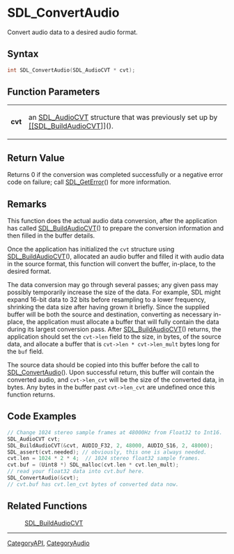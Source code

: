 = SDL_ConvertAudio =

Convert audio data to a desired audio format.

== Syntax ==

<syntaxhighlight lang='c'>
int SDL_ConvertAudio(SDL_AudioCVT * cvt);
</syntaxhighlight>

== Function Parameters ==

{|
|'''cvt'''
|an [[SDL_AudioCVT]] structure that was previously set up by [[[[SDL_BuildAudioCVT]]]]().
|}

== Return Value ==

Returns 0 if the conversion was completed successfully or a negative error
code on failure; call [[SDL_GetError]]() for more information.



== Remarks ==

This function does the actual audio data conversion, after the application
has called [[SDL_BuildAudioCVT]]() to prepare the conversion information
and then filled in the buffer details.

Once the application has initialized the <code>cvt</code> structure using
[[SDL_BuildAudioCVT]](), allocated an audio buffer and filled it with audio
data in the source format, this function will convert the buffer, in-place,
to the desired format.

The data conversion may go through several passes; any given pass may
possibly temporarily increase the size of the data. For example, SDL might
expand 16-bit data to 32 bits before resampling to a lower frequency,
shrinking the data size after having grown it briefly. Since the supplied
buffer will be both the source and destination, converting as necessary
in-place, the application must allocate a buffer that will fully contain
the data during its largest conversion pass. After [[SDL_BuildAudioCVT]]()
returns, the application should set the <code>cvt->len</code> field to the
size, in bytes, of the source data, and allocate a buffer that is
<code>cvt->len * cvt->len_mult</code> bytes long for the <code>buf</code>
field.

The source data should be copied into this buffer before the call to
[[SDL_ConvertAudio]](). Upon successful return, this buffer will contain
the converted audio, and <code>cvt->len_cvt</code> will be the size of the
converted data, in bytes. Any bytes in the buffer past
<code>cvt->len_cvt</code> are undefined once this function returns.

== Code Examples ==

<syntaxhighlight lang='c++'>
// Change 1024 stereo sample frames at 48000Hz from Float32 to Int16.
SDL_AudioCVT cvt;
SDL_BuildAudioCVT(&cvt, AUDIO_F32, 2, 48000, AUDIO_S16, 2, 48000);
SDL_assert(cvt.needed); // obviously, this one is always needed.
cvt.len = 1024 * 2 * 4;  // 1024 stereo float32 sample frames.
cvt.buf = (Uint8 *) SDL_malloc(cvt.len * cvt.len_mult);
// read your float32 data into cvt.buf here.
SDL_ConvertAudio(&cvt);
// cvt.buf has cvt.len_cvt bytes of converted data now.
</syntaxhighlight>

== Related Functions ==

:[[SDL_BuildAudioCVT]]

----
[[CategoryAPI]], [[CategoryAudio]]



